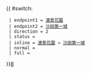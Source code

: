 {{ #switch: {{{format|}}}
  | endpoint1 = [[濱景花園巴士總站|濱景花園]]
  | endpoint2 = [[沙田第一城]]
  | direction = 2
  | status =
  | inline = [[濱景花園巴士總站|濱景花園]] ↔ [[沙田第一城]]
  | normal =
  | full =
}}<noinclude>[[category:新界居民巴士路線模板|8]]</noinclude>